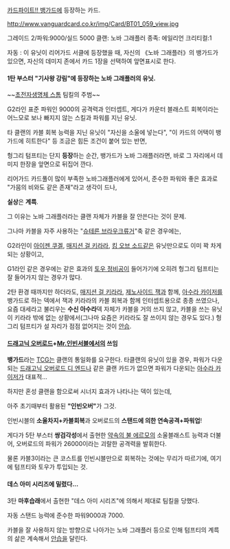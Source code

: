 [[카드파이트!! 뱅가드]]에 등장하는 카드.

http://www.vanguardcard.co.kr/img/Card/BT01_059_view.jpg

그레이드 2/파워:9000/실드 5000
클랜: 노바 그래플러
종족: 에일리언
크리티컬:1

자동 : 이 유닛이 리어가드 서클에 등장했을 때, 자신의 《노바 그래플러》의 뱅가드가 있으면, 자신의 데미지 존에서 카드 1장을 선택하여 앞면표시로 한다.



==== 1탄 부스터 "기사왕 강림"에 등장하는 노바 그래플러의 유닛. ====

~~[[초전자생명체 스톰]] 팀킬의 주범~~

G2라인 표준 파워인 9000의 공격력과 인터셉트, 게다가 카운터 블래스트 회복이라는 어느모로 보나 빠지지 않는 스킬과 파워를 지닌 유닛.

타 클랜의 카블 회복 능력을 지닌 유닛이 "자신을 소울에 넣는다", "이 카드의 어택이 뱅가드에 히트한다" 등 조금은 힘든 조건이 붙어 있는 반면,

헝그리 텀프티는 단지 '''등장'''하는 순간, 뱅가드가 노바 그래플러라면, 바로 그 자리에서 데미지 한장을 앞면으로 뒤집어 깐다.


리어가드 카드풀이 많이 부족한 노바그래플러에게 있어서, 준수한 파워와 좋은 효과로 "가뭄의 비와도 같은 존재"라고 생각이 드나,

'''실상'''은 '''계륵'''.


그 이유는 노바 그래플러라는 클랜 자체가 카블을 잘 안쓴다는 것이 문제.

그나마 카블을 자주 사용하는 "[[슈테른 브라우크류거]]"축 같은 경우에는,

G2라인이 [[아이젠 쿠겔]], [[매지션 걸 키라라]], [[킹 오브 소드]]같은 유닛만으로도 이미 꽉 차게 되는 상황이고,

G1라인 같은 경우에는 같은 효과의 [[토우 정비공]]이 들어가기에 오히려 헝그리 텀프티는 잘 들어가지 않는 경우가 많다.

2탄 환경 때까지만 하더라도, [[매지션 걸 키라라]], [[제노사이드 잭]]과 함께, [[아수라 카이저]]를 뱅가드로 하는 덱에서 잭과 키라라의 카블 회복과 함께 인터셉트용으로 종종 쓰였으나, 요즘 대세라고 불리우는 '''수신 아수라'''덱 자체가 카블을 거의 쓰지 않고, 카블을 쓰는 유닛이 키라라 밖에 없는 상황에서(그나마 요즘은 키라라도 잘 쓰이지 않는 경우도 있다.) 헝그리 텀프티가 설 자리가 점점 없어지는 것이 [[안습]].


==== [[드래고닉 오버로드]]+[[Mr.인빈서블]]에서의 쓰임 ====

'''뱅가드'''라는 [[TCG]]는 클랜의 통일화를 요구한다.
타클랜의 유닛이 있을 경우, 파워가 다운되는 [[드래고닉 오버로드 디 엔드]]나 같은 클랜 카드가 없으면 파워가 다운되는 [[아수라 카이저]]가 대표적...

하지만 혼성 클랜을 함으로써 시너지 효과가 나타나는 덱이 있는데,

아주 초기때부터 활용된 '''"인빈오버"'''가 그것.

인빈시블의 '''소울차지+카블회복'''과 오버로드의 '''스탠드에 의한 연속공격+파워업'''!

게다가 5탄 부스터 '''쌍검각성'''에서 출현한 [[약속의 불 에르모]]의 소울블래스트 능력과 더불어, 오버로드의 파워가 26000이라는 괴랄한 공격력을 발휘한다.

물론 카블3이라는 큰 코스트를 인빈시블만으로 회복하는 것에는 무리가 따르기에, 여기에 텀프티와 토우가 투입되는 것.

==== 데스 아미 시리즈에 밀렸다... ====

3탄 '''마후습래'''에서 출현한 "데스 아미 시리즈"에 의해서 제대로 팀킬을 당했다.

자동 스탠드 능력에 준수한 파워9000과 7000.

카블을 잘 사용하지 않는 방향으로 나아가는 노바 그래플러 등으로 인해 텀프티의 계륵의 삶은 계속해서 [[안습]]을 달린다.
